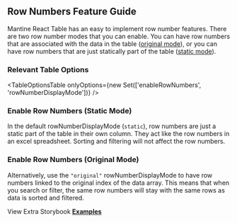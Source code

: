 
<Head>
  <title>Row Numbers Feature Guide - Mantine React Table Open Docs</title>
  <meta
    name="description"
    content="How to use and customize automatic row numbers in Mantine React Table"
  />
</Head>

## Row Numbers Feature Guide

Mantine React Table has an easy to implement row number features. There are two row number modes that you can enable. You can have row numbers that are associated with the data in the table ([original mode](<#enable-row-numbers-(original-mode)>)), or you can have row numbers that are just statically part of the table ([static mode](<#enable-row-numbers-(static-mode)>)).

### Relevant Table Options

<TableOptionsTable
  onlyOptions={new Set(['enableRowNumbers', 'rowNumberDisplayMode'])}
/>

### Enable Row Numbers (Static Mode)

In the default rowNumberDisplayMode (`static`), row numbers are just a static part of the table in their own column. They act like the row numbers in an excel spreadsheet. Sorting and filtering will not affect the row numbers.

<StaticExample />

### Enable Row Numbers (Original Mode)

Alternatively, use the `"original"` rowNumberDisplayMode to have row numbers linked to the original index of the data array. This means that when you search or filter, the same row numbers will stay with the same rows as data is sorted and filtered.

<OriginalExample />

View Extra Storybook **[Examples](https://www.mantine-react-table-open.dev/?path=/story/features-row-number-examples)**
